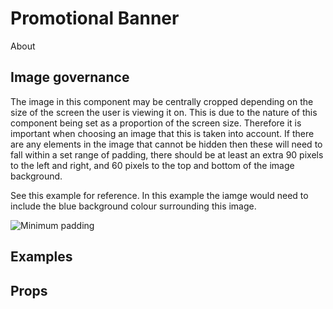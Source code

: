 
<Meta title="Pattern Library|Slices/Promotional Banner" component={PromoBanner} />

# Promotional Banner

About

## Image governance

The image in this component may be centrally cropped depending on the size of the screen the user is viewing it on. This is due to the nature of this component being set as a proportion of the screen size. Therefore it is important when choosing an image that this is taken into account. If there are any elements in the image that cannot be hidden then these will need to fall within a set range of padding, there should be at least an extra 90 pixels to the left and right, and 60 pixels to the top and bottom of the image background. 

See this example for reference. In this example the iamge would need to include the blue background colour surrounding this image.

<img src={minPadding} alt="Minimum padding" />

 
## Examples

<Preview>
    <Story name="PromoBanner standard">
        <div style={{padding: "20px"}}>
            <PromoBanner 
                colorScheme={0}
                headline="Watch BFI-picked contemporary and classic films in cinema"
                description="Become a BFI member for £37 a year and get priority booking for BFI London Film Festival, BFI Flare and at BFI Southbank all year around."
                image="http://placehold.it/600x600"
                placeholder="http://placehold.it/50x50"
                callToActionTitle="Find out more"
                callToActionUrl="#1"
                secondImage="http://placehold.it/150x40"
                secondImageAltText="Test image"
            />
        </div>
    </Story>
</Preview>

<Preview>
    <Story name="PromoBanner reversed">
        <div style={{padding: "20px"}}>
            <PromoBanner 
                reversed
                colorScheme={0}
                headline="Watch BFI-picked contemporary and classic films in cinema"
                description="Become a BFI member for £37 a year and get priority booking for BFI London Film Festival, BFI Flare and at BFI Southbank all year around."
                image="http://placehold.it/1080x600"
                placeholder="http://placehold.it/108x60"
                callToActionTitle="Find out more"
                callToActionUrl="#2"
            />
        </div>
    </Story>
</Preview>

<Preview>
    <Story name="PromoBanner together">
        <div style={{padding: "20px"}}>
            <PromoBanner 
                colorScheme={0}
                headline="Watch BFI-picked contemporary and classic films in cinema"
                description="Become a BFI member for £37 a year and get priority booking for BFI London Film Festival, BFI Flare and at BFI Southbank all year around."
                image="http://placehold.it/600x600"
                placeholder="http://placehold.it/60x60"
                callToActionTitle="Find out more"
                callToActionUrl="#3"
                secondImage="http://placehold.it/150x40"
                secondImageAltText="Test image"
            />
            <PromoBanner 
                reversed
                colorScheme={0}
                headline="Watch BFI-picked contemporary and classic films in cinema"
                description="Become a BFI member for £37 a year and get priority booking for BFI London Film Festival, BFI Flare and at BFI Southbank all year around."
                image="http://placehold.it/600x600"
                placeholder="http://placehold.it/60x60"
                callToActionTitle="Find out more"
                callToActionUrl="#4"
            />
        </div>
    </Story>
</Preview>

<Preview>
    <Story name="PromoBanner no image colour scheme 2">
        <div style={{padding: "20px"}}>
            <PromoBanner 
                colorScheme={1}
                headline="Watch BFI-picked contemporary and classic films in cinema"
                description="Become a BFI member for £37 a year and get priority booking for BFI London Film Festival, BFI Flare and at BFI Southbank all year around."
                callToActionTitle="Find out more"
                callToActionUrl="#5"
            />
        </div>
    </Story>
</Preview>

<Preview>
    <Story name="PromoBanner no image colour scheme 3">
        <div style={{padding: "20px"}}>
            <PromoBanner 
                colorScheme={2}
                headline="Watch BFI-picked contemporary and classic films in cinema"
                description="Become a BFI member for £37 a year and get priority booking for BFI London Film Festival, BFI Flare and at BFI Southbank all year around."
                callToActionTitle="Find out more"
                callToActionUrl="#6"
            />
        </div>
    </Story>
</Preview>

<Preview>
    <Story name="PromoBanner no image colour scheme 4">
        <div style={{padding: "20px"}}>
            <PromoBanner 
                colorScheme={3}
                headline="Watch BFI-picked contemporary and classic films in cinema"
                description="Become a BFI member for £37 a year and get priority booking for BFI London Film Festival, BFI Flare and at BFI Southbank all year around."
                callToActionTitle="Find out more"
                callToActionUrl="#7"
            />
        </div>
    </Story>
</Preview>

<Preview>
    <Story name="PromoBanner with video">
        <div style={{padding: "20px"}}>
            <PromoBanner 
                colorScheme={0}
                headline="Watch BFI-picked contemporary and classic films in cinema"
                description="Become a BFI member for £37 a year and get priority booking for BFI London Film Festival, BFI Flare and at BFI Southbank all year around."
                image="http://placehold.it/600x600"
                placeholder="http://placehold.it/60x60"
                callToActionTitle="Find out more"
                callToActionUrl="#8"
                secondImage="http://placehold.it/150x40"
                secondImageAltText="Test image"
                oembedObject={{ html: "\u003ciframe width=\"480\" height=\"270\" src=\"https://www.youtube.com/embed/vpqYxK6mmSU?feature=oembed\" frameborder=\"0\" allow=\"accelerometer; autoplay; encrypted-media; gyroscope; picture-in-picture\" allowfullscreen\u003e\u003c/iframe\u003e"}}
            />
        </div>
    </Story>
</Preview>

<Preview>
    <Story name="PromoBanner with video reversed">
        <div style={{padding: "20px"}}>
            <PromoBanner 
                colorScheme={0}
                reversed={true}
                headline="Watch BFI-picked contemporary and classic films in cinema"
                description="Become a BFI member for £37 a year and get priority booking for BFI London Film Festival, BFI Flare and at BFI Southbank all year around."
                oembedObject={{ html: "\u003ciframe width=\"480\" height=\"270\" src=\"https://www.youtube.com/embed/vpqYxK6mmSU?feature=oembed\" frameborder=\"0\" allow=\"accelerometer; autoplay; encrypted-media; gyroscope; picture-in-picture\" allowfullscreen\u003e\u003c/iframe\u003e"}}
            />
        </div>
    </Story>
</Preview>

## Props 

<Props of={PromoBanner} />
